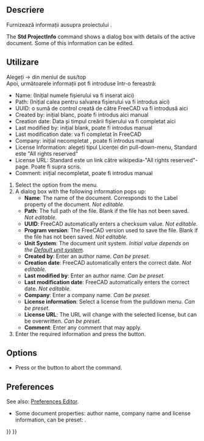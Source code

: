 <languages/>

{{Docnav
|[[Std_MergeProjects|MergeProjects]]
|[[Std_Print|Print]]
|[[Std_File_Menu|Std File Menu]]
|IconL=Std_MergeProjects.svg
|IconR=Std_Print.svg
|IconC=Freecad.svg
}}

<div class="mw-translate-fuzzy">
{{GuiCommand/ro|Name=Std ProjectInfo|Name/ro=Informații despre proiect|MenuLocation=[[Std File Menu/ro|File]] → Informații despre proiect||Workbenches=All|Shortcut=|SeeAlso=}}
</div>

<span id="Description"></span>
<div class="mw-translate-fuzzy">
==Descriere==
Furnizează informații ausupra proiectului .
</div>

The '''Std ProjectInfo''' command shows a dialog box with details of the active document. Some of this information can be edited.

<span id="Usage"></span>
<div class="mw-translate-fuzzy">
==Utilizare==
Alegeți {{KEY| File}}  →  {{KEY|Informații despre proiect...}}  din meniul de sus/top
<br />
Apoi, următoarele informații pot fi introduse într-o fereastră:
*Name: (Inițial numele fișierului va fi inserat aici)
*Path: (Inițial calea pentru salvarea fișierului va fi introdus aici)
*UUID: o sumă de control creată de către FreeCAD va fi introdusă aici
*Created by: inițial blanc, poate fi introdus aici manual
*Creation date: Data și timpul creării fișierului va fi completat aici
*Last modified by: inițial blank, poate fi introdus manual
*Last modification date: va fi completat în  FreeCAD
*Company: inițial necompletat , poate fi introdus manual 
*License Information: alegeți tipul Licenței din  pull-down-menu, Standard este "All rights reserved"
*License URL: Standard este un link către wikipedia-"All rights reserved"-page. Poate fi supra scris.
*Comment: inițial necompletat, poate fi introdus manual
</div>

# Select the {{MenuCommand|File → [[Image:Std_ProjectInfo.svg|16px]] Document information...}} option from the menu.
# A dialog box with the following information pops up:
#* '''Name''': The name of the document. Corresponds to the Label property of the document. ''Not editable.''
#* '''Path''': The full path of the file. Blank if the file has not been saved. ''Not editable.''
#* '''UUID''': FreeCAD automatically enters a checksum value. ''Not editable.''
#* '''Program version''': The FreeCAD version used to save the file. Blank if the file has not been saved. ''Not editable.''
#* '''Unit System''': The document unit system. ''Initial value depends on the [[Preferences_Editor#General_2|Default unit system]].'' {{Version|1.0}}
#* '''Created by''': Enter an author name. ''Can be preset.''
#* '''Creation date''': FreeCAD automatically enters the correct date. ''Not editable.''
#* '''Last modified by''': Enter an author name. ''Can be preset.''
#* '''Last modification date''': FreeCAD automatically enters the correct date. ''Not editable.''
#* '''Company''': Enter a company name. ''Can be preset.''
#* '''License information''': Select a license from the pulldown menu. ''Can be preset.''
#* '''License URL''': The URL will change with the selected license, but can be overwritten. ''Can be preset.''
#* '''Comment''': Enter any comment that may apply.
# Enter the required information and press the {{Button|OK}} button.

==Options==

* Press {{KEY|Esc}} or the {{Button|Cancel}} button to abort the command.

==Preferences==

See also: [[Preferences_Editor|Preferences Editor]].

* Some document properties: author name, company name and license information, can be preset: {{MenuCommand|Edit → Preferences... → General → Document → Authoring and License}}.


{{Docnav
|[[Std_MergeProjects|MergeProjects]]
|[[Std_Print|Print]]
|[[Std_File_Menu|Std File Menu]]
|IconL=Std_MergeProjects.svg
|IconR=Std_Print.svg
|IconC=Freecad.svg
}}

{{Std_Base_navi{{#translation:}}}}
{{Userdocnavi{{#translation:}}}}